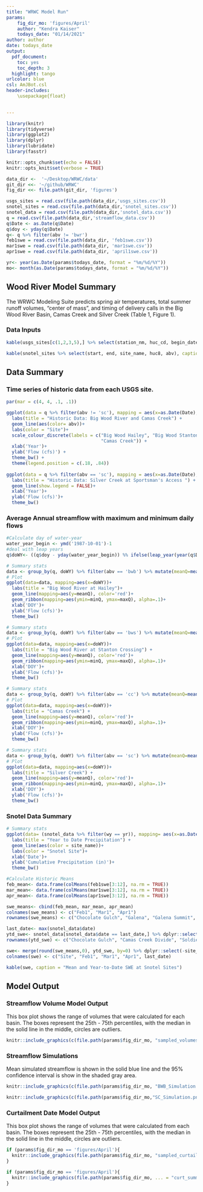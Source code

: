 ```yaml
---
title: "WRWC Model Run"
params:
    fig_dir_mo: 'figures/April'
    author: "Kendra Kaiser"
    todays_date: "01/14/2021"
author: author
date: todays_date
output: 
  pdf_document:
    toc: yes
    toc_depth: 3
  highlight: tango
urlcolor: blue
csl: AmJBot.csl
header-includes:
    \usepackage{float}

    
---
```


```r
library(knitr)
library(tidyverse)
library(ggplot2)
library(dplyr)
library(lubridate)
library(fasstr)

knitr::opts_chunk$set(echo = FALSE)
knitr::opts_knit$set(verbose = TRUE)  

data_dir <-  '~/Desktop/WRWC/data'
git_dir <<- '~/github/WRWC'
fig_dir <<- file.path(git_dir, 'figures')

usgs_sites = read.csv(file.path(data_dir,'usgs_sites.csv'))
snotel_sites = read.csv(file.path(data_dir,'snotel_sites.csv'))
snotel_data = read.csv(file.path(data_dir,'snotel_data.csv'))
q = read.csv(file.path(data_dir,'streamflow_data.csv'))
q$Date <- as.Date(q$Date)
q$doy <- yday(q$Date)
q<- q %>% filter(abv != 'bwr')
feb1swe = read.csv(file.path(data_dir, 'feb1swe.csv'))
mar1swe = read.csv(file.path(data_dir, 'mar1swe.csv'))
apr1swe = read.csv(file.path(data_dir, 'april1swe.csv'))

yr<- year(as.Date(params$todays_date, format = "%m/%d/%Y"))
mo<- month(as.Date(params$todays_date, format = "%m/%d/%Y"))
```

## Wood River Model Summary

The WRWC Modeling Suite predicts spring air temperatures, total summer runoff volumes, "center of mass", and timing of delivery calls in the Big Wood River Basin, Camas Creek and Silver Creek (Table 1, Figure 1). 

### Data Inputs
```r
kable(usgs_sites[c(1,2,3,5),] %>% select(station_nm, huc_cd, begin_date, end_date, abv), caption = "USGS Sites")

kable(snotel_sites %>% select(start, end, site_name, huc8, abv), caption = "Snotel Sites")
```

## Data Summary

### Time series of historic data from each USGS site.

```r

par(mar = c(4, 4, .1, .1))

ggplot(data = q %>% filter(abv != 'sc'), mapping = aes(x=as.Date(Date), y=Flow))+
  labs(title = "Historic Data: Big Wood River and Camas Creek") +
  geom_line(aes(color= abv))+
  labs(color = "Site")+
  scale_colour_discrete(labels = c("Big Wood Hailey", "Big Wood Stanton Crossing", 
                                   "Camas Creek")) +
  xlab('Year')+
  ylab('Flow (cfs)') +
  theme_bw() +
  theme(legend.position = c(.18, .84)) 
  
ggplot(data = q %>% filter(abv == 'sc'), mapping = aes(x=as.Date(Date), y=Flow))+
  labs(title = "Historic Data: Silver Creek at Sportsman's Access ") +
  geom_line(show.legend = FALSE)+
  xlab('Year')+
  ylab('Flow (cfs)')+
  theme_bw()
```

### Average Annual streamflow with maximum and minimum daily flows

```r
#Calculate day of water-year
water_year_begin <- ymd('1987-10-01')-1
#deal with leap years
q$doWY<- ((q$doy - yday(water_year_begin)) %% ifelse(leap_year(year(q$Date)), 366, 365)) +1

# Summary stats
data <- group_by(q, doWY) %>% filter(abv == 'bwb') %>% mutate(meanQ=mean(Flow), maxQ=max(Flow), minQ=min(Flow))
# Plot
ggplot(data=data, mapping=aes(x=doWY))+
  labs(title = "Big Wood River at Hailey")+
  geom_line(mapping=aes(y=meanQ), color='red')+
  geom_ribbon(mapping=aes(ymin=minQ, ymax=maxQ), alpha=.1)+
  xlab('DOY')+
  ylab('Flow (cfs)')+
  theme_bw()

# Summary stats
data <- group_by(q, doWY) %>% filter(abv == 'bws') %>% mutate(meanQ=mean(Flow), maxQ=max(Flow), minQ=min(Flow))
# Plot
ggplot(data=data, mapping=aes(x=doWY))+
  labs(title = "Big Wood River at Stanton Crossing") +
  geom_line(mapping=aes(y=meanQ), color='red')+
  geom_ribbon(mapping=aes(ymin=minQ, ymax=maxQ), alpha=.1)+
  xlab('DOY')+
  ylab('Flow (cfs)')+
  theme_bw()
```

``` r
# Summary stats
data <- group_by(q, doWY) %>% filter(abv == 'cc') %>% mutate(meanQ=mean(Flow), maxQ=max(Flow), minQ=min(Flow))
# Plot
ggplot(data=data, mapping=aes(x=doWY))+
  labs(title = "Camas Creek") +
  geom_line(mapping=aes(y=meanQ), color='red')+
  geom_ribbon(mapping=aes(ymin=minQ, ymax=maxQ), alpha=.1)+
  xlab('DOY')+
  ylab('Flow (cfs)')+
  theme_bw()

# Summary stats
data <- group_by(q, doWY) %>% filter(abv == 'sc') %>% mutate(meanQ=mean(Flow), maxQ=max(Flow), minQ=min(Flow))
# Plot
ggplot(data=data, mapping=aes(x=doWY))+
  labs(title = "Silver Creek") +
  geom_line(mapping=aes(y=meanQ), color='red')+
  geom_ribbon(mapping=aes(ymin=minQ, ymax=maxQ), alpha=.1)+
  xlab('DOY')+
  ylab('Flow (cfs)')+
  theme_bw()
```

### Snotel Data Summary

``` r
# Summary stats
ggplot(data= (snotel_data %>% filter(wy == yr)), mapping= aes(x=as.Date(date), y=precipitation_cumulative))+
  labs(title = "Year to Date Precipitation") +
  geom_line(aes(color = site_name))+
  labs(color = "Snotel Site")+
  xlab('Date')+
  ylab('Cumulative Precipitation (in)')+
  theme_bw()

#Calculate Historic Means
feb_mean<- data.frame(colMeans(feb1swe[3:12], na.rm = TRUE))
mar_mean<- data.frame(colMeans(mar1swe[3:12], na.rm = TRUE))
apr_mean<- data.frame(colMeans(apr1swe[3:12], na.rm = TRUE))

swe_means<- cbind(feb_mean, mar_mean, apr_mean)
colnames(swe_means) <- c("Feb1", "Mar1", "Apr1")
rownames(swe_means) <- c("Chocolate Gulch", "Galena", "Galena Summit", "Hyndman Creek", "Lost-Wood Divide", "Dollarhide Summit", "Camas Creek Divide", "Soldier R.S.", "Garfield R.S.", "Swede Peak")

last_date<- max(snotel_data$date)
ytd_swe<- snotel_data[snotel_data$date == last_date,] %>% dplyr::select(c(site_name, snow_water_equivalent))
rownames(ytd_swe) <- c("Chocolate Gulch", "Camas Creek Divide", "Soldier R.S.", "Dollarhide Summit", "Galena", "Garfield R.S.", "Hyndman Creek", "Lost-Wood Divide", "Galena Summit", "Swede Peak")

swe<- merge(round(swe_means,0), ytd_swe, by=0) %>% dplyr::select(-site_name)
colnames(swe) <- c("Site", "Feb1", "Mar1", "Apr1", last_date)

kable(swe, caption = "Mean and Year-to-Date SWE at Snotel Sites")
```


## Model Output

### Streamflow Volume Model Output

This box plot shows the range of volumes that were calculated for each basin. The boxes represent the 25th - 75th percentiles, with the median in the solid line in the middle, circles are outliers. 

```r
knitr::include_graphics(c(file.path(params$fig_dir_mo, "sampled_volumes.png"), file.path(params$fig_dir_mo, "sampled_sc_diversions.png")))
```

### Streamflow Simulations

Mean simulated streamflow is shown in the solid blue line and the 95% confidence interval is show in the shaded gray area.

```r
knitr::include_graphics(c(file.path(params$fig_dir_mo, "BWB_Simulation.png"), file.path(params$fig_dir_mo, "BWS_Simulation.png")))
```

```r
knitr::include_graphics(c(file.path(params$fig_dir_mo,"SC_Simulation.png"), file.path(params$fig_dir_mo,"CC_Simulation.png")))
```

### Curtailment Date Model Output 

This box plot shows the range of volumes that were calculated from each basin. The boxes represent the 25th - 75th percentiles, with the median in the solid line in the middle, circles are outliers.

```r
if (params$fig_dir_mo == 'figures/April'){
  knitr::include_graphics(file.path(params$fig_dir_mo, "sampled_curtailments.png"))
}
```

```r
if (params$fig_dir_mo == 'figures/April'){
  knitr::include_graphics(file.path(params$fig_dir_mo, ... = "curt_summary.png"))
}
```
